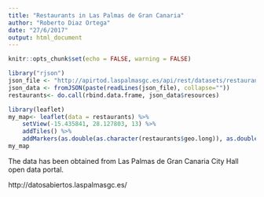 ```yaml
---
title: "Restaurants in Las Palmas de Gran Canaria"
author: "Roberto Diaz Ortega"
date: "27/6/2017"
output: html_document
---
```


```r
knitr::opts_chunk$set(echo = FALSE, warning = FALSE)
```


```r
library("rjson")
json_file <- "http://apirtod.laspalmasgc.es/api/rest/datasets/restaurantes.json"
json_data <- fromJSON(paste(readLines(json_file), collapse=""))
restaurants<- do.call(rbind.data.frame, json_data$resources)
```
```r
library(leaflet)
my_map<- leaflet(data = restaurants) %>%
    setView(-15.435841, 28.127803, 13) %>%
    addTiles() %>%
    addMarkers(as.double(as.character(restaurants$geo.long)), as.double(as.character(restaurants$geo.lat)), popup = paste('<h4>', restaurants$dc.title, '</h4><p>',restaurants$dc.description,'</p><p>',restaurants$lpgc.horario,'</p><a href="http://',gsub(" ","",restaurants$lpgc.web),'" target="_blank">',gsub(" ","",restaurants$lpgc.web),'</a>',sep=""), label = as.character(restaurants$dc.title))
my_map
```
The data has been obtained from Las Palmas de Gran Canaria City Hall open data portal. 

http://datosabiertos.laspalmasgc.es/


